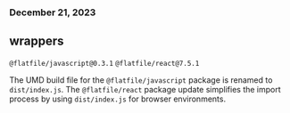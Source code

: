 ### December 21, 2023

## wrappers

`@flatfile/javascript@0.3.1`
`@flatfile/react@7.5.1`

The UMD build file for the `@flatfile/javascript` package is renamed to `dist/index.js`. The `@flatfile/react` package update simplifies the import process by using `dist/index.js` for browser environments.
